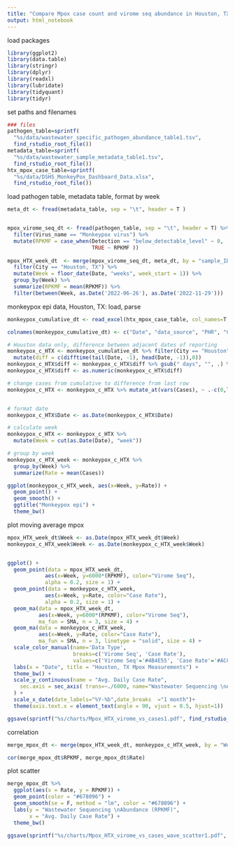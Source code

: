 ```yaml
---
title: "Compare Mpox case count and virome seq abundance in Houston, TX , May 2022 - February 2023"
output: html_notebook
---
```


load packages
```r
library(ggplot2)
library(data.table)
library(stringr)
library(dplyr)
library(readxl)
library(lubridate)
library(tidyquant)
library(tidyr)

```

set paths and filenames
```r
### files
pathogen_table=sprintf(
  "%s/data/wastewater_specific_pathogen_abundance_table1.tsv", 
  find_rstudio_root_file())
metadata_table=sprintf(
  "%s/data/wastewater_sample_metadata_table1.tsv", 
  find_rstudio_root_file())
htx_mpox_case_table=sprintf(
  "%s/data/DSHS_MonkeyPox_Dashboard_Data.xlsx", 
  find_rstudio_root_file())

```

load pathogen table, metadata table, format by week
```r
meta_dt <- fread(metadata_table, sep = "\t", header = T )


mpox_virome_seq_dt <- fread(pathogen_table, sep = "\t", header = T) %>%
  filter(Virus_name == "Monkeypox virus") %>%
  mutate(RPKMF = case_when(Detection == "below_detectable_level" ~ 0,
                           TRUE ~ RPKMF ))
  
mpox_HTX_week_dt  <- merge(mpox_virome_seq_dt, meta_dt, by = "sample_ID") %>%
  filter(City == "Houston, TX") %>%
  mutate(Week = floor_date(Date, "weeks", week_start = 1)) %>%
  group_by(Week) %>%
  summarize(RPKMF = mean(RPKMF)) %>%
  filter(between(Week, as.Date('2022-06-26'), as.Date('2022-11-29')))
```

monkeypox epi data, Houston, TX: load, parse
```r
monkeypox_cumulative_dt <- read_excel(htx_mpox_case_table, col_names=T, col_types = c("date", "text", "text", "numeric", "text"))

colnames(monkeypox_cumulative_dt) <- c("Date", "data_source", "PHR", "Cases", "City")

# Houston data only, difference between adjacent dates of reporting
monkeypox_c_HTX <- monkeypox_cumulative_dt %>% filter(City == "Houston") %>%
  mutate(diff = c(difftime(tail(Date, -1), head(Date, -1)),0))
monkeypox_c_HTX$diff <- monkeypox_c_HTX$diff %>% gsub(" days", "", .) %>% gsub("-", "", .)
monkeypox_c_HTX$diff <- as.numeric(monkeypox_c_HTX$diff)

# change cases from cumulative to difference from last row
monkeypox_c_HTX <- monkeypox_c_HTX %>% mutate_at(vars(Cases), ~ .-c(0,lag(.)[-1]))


# format date
monkeypox_c_HTX$Date <- as.Date(monkeypox_c_HTX$Date)

# calculate week
monkeypox_c_HTX <- monkeypox_c_HTX %>%
  mutate(Week = cut(as.Date(Date), "week"))

# group by week
monkeypox_c_HTX_week <- monkeypox_c_HTX %>%
  group_by(Week) %>%
  summarize(Rate = mean(Cases))

ggplot(monkeypox_c_HTX_week, aes(x=Week, y=Rate)) +
  geom_point() +
  geom_smooth() +
  ggtitle("Monkeypox epi") +
  theme_bw()
```

plot moving average mpox
```r
mpox_HTX_week_dt$Week <- as.Date(mpox_HTX_week_dt$Week)
monkeypox_c_HTX_week$Week <- as.Date(monkeypox_c_HTX_week$Week)


ggplot() + 
  geom_point(data = mpox_HTX_week_dt, 
            aes(x=Week, y=6000*(RPKMF), color="Virome Seq"), 
            alpha = 0.2, size = 1) +
  geom_point(data = monkeypox_c_HTX_week, 
            aes(x=Week, y=Rate, color="Case Rate"), 
            alpha = 0.2, size = 1) +
  geom_ma(data = mpox_HTX_week_dt, 
          aes(x=Week, y=6000*(RPKMF), color="Virome Seq"), 
          ma_fun = SMA, n = 3, size = 4) +
  geom_ma(data = monkeypox_c_HTX_week, 
          aes(x=Week, y=Rate, color="Case Rate"), 
          ma_fun = SMA, n = 3, linetype = "solid", size = 4) +
  scale_color_manual(name='Data Type',
                     breaks=c('Virome Seq', 'Case Rate'),
                     values=c('Virome Seq'='#4B4E55', 'Case Rate'='#ACC2CF')) +
  labs(x = "Date", title = "Houston, TX Mpox Measurements") +
  theme_bw() +
  scale_y_continuous(name = "Avg. Daily Case Rate",
    sec.axis = sec_axis( trans=~./6000, name="Wastewater Sequencing \nAbundance (RPKMF)", label=scales::comma)
  ) +
  scale_x_date(date_labels="%Y-%b",date_breaks  ="1 month")+
  theme(axis.text.x = element_text(angle = 90, vjust = 0.5, hjust=1))

ggsave(sprintf("%s/charts/Mpox_HTX_virome_vs_cases1.pdf", find_rstudio_root_file()), width = 5, height = 4)
```

correlation
```r
merge_mpox_dt <- merge(mpox_HTX_week_dt, monkeypox_c_HTX_week, by = "Week")

cor(merge_mpox_dt$RPKMF, merge_mpox_dt$Rate)
```

plot scatter
```r
merge_mpox_dt %>%
  ggplot(aes(x = Rate, y = RPKMF)) +
  geom_point(color = "#678096") + 
  geom_smooth(se = F, method = "lm", color = "#678096") +
  labs(y = "Wastewater Sequencing \nAbundance (RPKMF)", 
       x = "Avg. Daily Case Rate") +
  theme_bw()

ggsave(sprintf("%s/charts/Mpox_HTX_virome_vs_cases_wave_scatter1.pdf", find_rstudio_root_file()), width = 3, height = 3)

```


